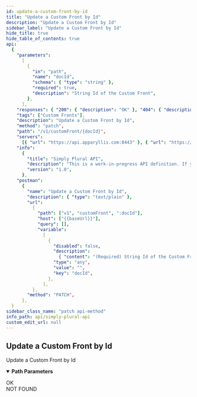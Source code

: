 ```yaml
---
id: update-a-custom-front-by-id
title: "Update a Custom Front by Id"
description: "Update a Custom Front by Id"
sidebar_label: "Update a Custom Front by Id"
hide_title: true
hide_table_of_contents: true
api:
  {
    "parameters":
      [
        {
          "in": "path",
          "name": "docId",
          "schema": { "type": "string" },
          "required": true,
          "description": "String Id of the Custom Front",
        },
      ],
    "responses": { "200": { "description": "OK" }, "404": { "description": "NOT FOUND" } },
    "tags": ["Custom Fronts"],
    "description": "Update a Custom Front by Id",
    "method": "patch",
    "path": "/v1/customFront/{docId}",
    "servers":
      [{ "url": "https://api.apparyllis.com:8443" }, { "url": "https://devapi.apparyllis.com" }],
    "info":
      {
        "title": "Simply Plural API",
        "description": "This is a work-in-progress API definition. If you need to know specifcs, please go to https://github.com/ApparyllisOrg/SimplyPluralApi/blob/main/src/api/v1/routes.ts",
        "version": "1.0",
      },
    "postman":
      {
        "name": "Update a Custom Front by Id",
        "description": { "type": "text/plain" },
        "url":
          {
            "path": ["v1", "customFront", ":docId"],
            "host": ["{{baseUrl}}"],
            "query": [],
            "variable":
              [
                {
                  "disabled": false,
                  "description":
                    { "content": "(Required) String Id of the Custom Front", "type": "text/plain" },
                  "type": "any",
                  "value": "",
                  "key": "docId",
                },
              ],
          },
        "method": "PATCH",
      },
  }
sidebar_class_name: "patch api-method"
info_path: api/simply-plural-api
custom_edit_url: null
---
```



## Update a Custom Front by Id

Update a Custom Front by Id

<details style={{ marginBottom: "1rem" }} data-collapsed={false} open={true}>
  <summary style={{}}>
    <strong>Path Parameters</strong>
  </summary>
  <div>
    <ul>
      <ParamsItem
        className={"paramsItem"}
        param={{
          in: "path",
          name: "docId",
          schema: { type: "string" },
          required: true,
          description: "String Id of the Custom Front",
        }}></ParamsItem>
    </ul>
  </div>
</details>
<div>
  <ApiTabs>
    <TabItem label={"200"} value={"200"}>
      <div>OK</div>
      <div></div>
    </TabItem>
    <TabItem label={"404"} value={"404"}>
      <div>NOT FOUND</div>
      <div></div>
    </TabItem>
  </ApiTabs>
</div>
